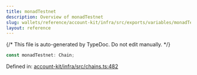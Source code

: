 ```yaml
---
title: monadTestnet
description: Overview of monadTestnet
slug: wallets/reference/account-kit/infra/src/exports/variables/monadTestnet
layout: reference
---
```


{/* This file is auto-generated by TypeDoc. Do not edit manually. */}

```ts
const monadTestnet: Chain;
```

Defined in: [account-kit/infra/src/chains.ts:482](https://github.com/alchemyplatform/aa-sdk/blob/9f926c402d1661309abbf8eae8431e52e8c5e53f/account-kit/infra/src/chains.ts#L482)
